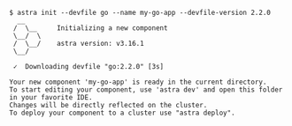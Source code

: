 ```console
$ astra init --devfile go --name my-go-app --devfile-version 2.2.0
  __
 /  \__     Initializing a new component
 \__/  \
 /  \__/    astra version: v3.16.1
 \__/

 ✓  Downloading devfile "go:2.2.0" [3s]

Your new component 'my-go-app' is ready in the current directory.
To start editing your component, use 'astra dev' and open this folder in your favorite IDE.
Changes will be directly reflected on the cluster.
To deploy your component to a cluster use "astra deploy".
```
